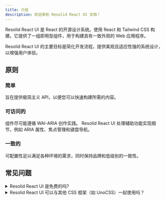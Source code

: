 ```yaml
---
title: 介绍
description: 欢迎来到 Resolid React UI 文档！
---
```


Resolid React UI 是 React 的开源设计系统。使用 React 和 Tailwind CSS 构建。它提供了一组即用型组件，用于构建具有一致外观的 Web 应用程序。

Resolid React UI 的主要目标是简化开发流程，提供美观且适应性强的系统设计，以增强用户体验。

## 原则

### 简单

旨在提供极简主义 API，以便您可以快速构建所需的内容。

### 可访问的

组件尽可能遵循 WAI-ARIA 创作实践。 Resolid React UI 处理辅助功能实现细节，例如 ARIA 属性、焦点管理和键盘导航。

### 一致的

可配置性足以满足各种环境的需求，同时保持品牌和低级别的一致性。

## 常见问题

<details>
  <summary>Resolid React UI 是免费的吗?</summary>

是的！ Resolid React UI 在 MIT 许可下完全免费和开源。所有组件都可供所有人使用。

</details>

<details>
  <summary>Resolid React UI 可以与其他 CSS 框架（如 UnoCSS）一起使用吗？</summary>

不。Resolid React UI 专为 Tailwind CSS 设计。由于类命名约定不同，UnoCSS 支持需要进行重大架构更改。

</details>
